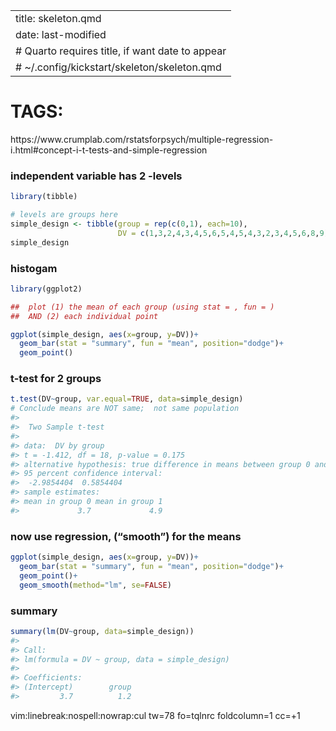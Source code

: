 
---
title: skeleton.qmd
date: last-modified
# Quarto requires title, if want date to appear
# ~/.config/kickstart/skeleton/skeleton.qmd
---
#   TAGS:   

https://www.crumplab.com/rstatsforpsych/multiple-regression-i.html#concept-i-t-tests-and-simple-regression

### independent variable has 2 -levels 
```r

library(tibble)

# levels are groups here
simple_design <- tibble(group = rep(c(0,1), each=10),
                        DV = c(1,3,2,4,3,4,5,6,5,4,5,4,3,2,3,4,5,6,8,9))
simple_design
```

### histogam
```r
library(ggplot2)

##  plot (1) the mean of each group (using stat = , fun = )
##  AND (2) each individual point

ggplot(simple_design, aes(x=group, y=DV))+
  geom_bar(stat = "summary", fun = "mean", position="dodge")+
  geom_point()
```
### t-test for 2 groups
```r
t.test(DV~group, var.equal=TRUE, data=simple_design)
# Conclude means are NOT same;  not same population
#> 
#>  Two Sample t-test
#> 
#> data:  DV by group
#> t = -1.412, df = 18, p-value = 0.175
#> alternative hypothesis: true difference in means between group 0 and group 1 is not equal to 0
#> 95 percent confidence interval:
#>  -2.9854404  0.5854404
#> sample estimates:
#> mean in group 0 mean in group 1 
#>             3.7             4.9
```
### now use regression, ("smooth") for the means
```r
ggplot(simple_design, aes(x=group, y=DV))+
  geom_bar(stat = "summary", fun = "mean", position="dodge")+
  geom_point()+
  geom_smooth(method="lm", se=FALSE)
```
### summary
```r
summary(lm(DV~group, data=simple_design))
#> 
#> Call:
#> lm(formula = DV ~ group, data = simple_design)
#> 
#> Coefficients:
#> (Intercept)        group  
#>         3.7          1.2

```




vim:linebreak:nospell:nowrap:cul tw=78 fo=tqlnrc foldcolumn=1 cc=+1
